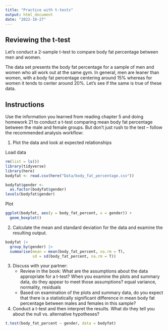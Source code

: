 ```yaml
---
title: "Practice with t-tests"
output: html_document
date: "2022-10-27"
---
```


## Reviewing the t-test

Let's conduct a 2-sample t-test to compare body fat percentage between men and women.

The data set presents the body fat percentage for a sample of men and women who all work out at the same gym. In general, men are leaner than women, with a body fat percentage centering around 15% whereas for women it tends to center around 20%. Let’s see if the same is true of these data.

## Instructions

Use the information you learned from reading chapter 5 and doing homework 21 to conduct a t-test comparing mean body fat percentage between the male and female groups. But don’t just rush to the test – follow the recommended analysis workflow:

1.  Plot the data and look at expected relationships

Load data
```r
rm(list = ls())
library(tidyverse)
library(here)
bodyfat <- read.csv(here("Data/body_fat_percentage.csv"))

bodyfat$gender <- 
  as.factor(bodyfat$gender)
levels(bodyfat$gender)
```

Plot
```r
ggplot(bodyfat, aes(y = body_fat_percent, x = gender)) +
  geom_boxplot()
```

2.  Calculate the mean and standard deviation for the data and examine the resulting output.
```r
bodyfat |> 
  group_by(gender) |>
  summarise(mean = mean(body_fat_percent, na.rm = T),
            sd = sd(body_fat_percent, na.rm = T))
```

3.  Discuss with your partner:
    -   Review in the book: What are the assumptions about the data appropriate for a t-test? When you examine the plots and summary data, do they appear to meet those assumptions?
equal variance, normality, residuals 
    -   Based on examination of the plots and summary data, do you expect that there is a statistically significant difference in mean body fat percentage between males and females in this sample?
4.  Conduct a t-test and then interpret the results. What do they tell you about the null vs. alternative hypotheses?
```r
t.test(body_fat_percent ~ gender, data = bodyfat)
```

